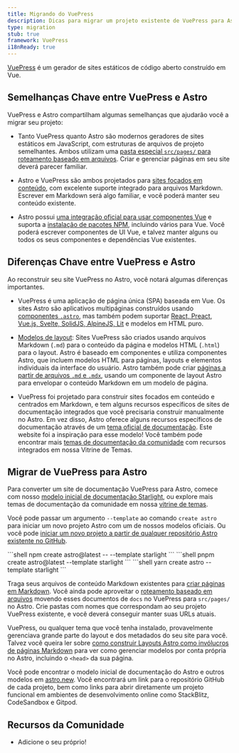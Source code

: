 ```yaml
---
title: Migrando do VuePress
description: Dicas para migrar um projeto existente de VuePress para Astro
type: migration
stub: true
framework: VuePress
i18nReady: true
---
```


[VuePress](https://vuePress.vuejs.org) é um gerador de sites estáticos de código aberto construído em Vue.

## Semelhanças Chave entre VuePress e Astro

VuePress e Astro compartilham algumas semelhanças que ajudarão você a migrar seu projeto:

- Tanto VuePress quanto Astro são modernos geradores de sites estáticos em JavaScript, com estruturas de arquivos de projeto semelhantes. Ambos utilizam uma [pasta especial `src/pages/` para roteamento baseado em arquivos](/pt-br/basics/astro-pages/). Criar e gerenciar páginas em seu site deverá parecer familiar.

- Astro e VuePress são ambos projetados para [sites focados em conteúdo](/pt-br/concepts/why-astro/#focado-em-conteúdo), com excelente suporte integrado para arquivos Markdown. Escrever em Markdown será algo familiar, e você poderá manter seu conteúdo existente.

- Astro possui [uma integração oficial para usar componentes Vue](/pt-br/guides/integrations-guide/vue/) e suporta a [instalação de pacotes NPM](/pt-br/guides/imports/#pacotes-do-npm), incluindo vários para Vue. Você poderá escrever componentes de UI Vue, e talvez manter alguns ou todos os seus componentes e dependências Vue existentes.


## Diferenças Chave entre VuePress e Astro

Ao reconstruir seu site VuePress no Astro, você notará algumas diferenças importantes.

- VuePress é uma aplicação de página única (SPA) baseada em Vue. Os sites Astro são aplicativos multipáginas construídos usando [componentes `.astro`](/pt-br/basics/astro-components/), mas também podem suportar [React, Preact, Vue.js, Svelte, SolidJS, AlpineJS, Lit](/pt-br/guides/framework-components/) e modelos em HTML puro.

- [Modelos de layout](/pt-br/basics/layouts/): Sites VuePress são criados usando arquivos Markdown (`.md`) para o conteúdo da página e modelos HTML (`.html`) para o layout. Astro é baseado em componentes e utiliza componentes Astro, que incluem modelos HTML para páginas, layouts e elementos individuais da interface do usuário. Astro também pode criar [páginas a partir de arquivos `.md` e `.mdx`](/pt-br/guides/markdown-content/), usando um componente de layout Astro para envelopar o conteúdo Markdown em um modelo de página.

- VuePress foi projetado para construir sites focados em conteúdo e centrados em Markdown, e tem alguns recursos específicos de sites de documentação integrados que você precisaria construir manualmente no Astro. Em vez disso, Astro oferece alguns recursos específicos de documentação através de um [tema oficial de documentação](https://starlight.astro.build). Este website foi a inspiração para esse modelo! Você também pode encontrar mais [temas de documentação da comunidade](https://astro.build/themes?search=&categories%5B%5D=docs) com recursos integrados em nossa Vitrine de Temas.

## Migrar de VuePress para Astro

Para converter um site de documentação VuePress para Astro, comece com nosso [modelo inicial de documentação Starlight](https://starlight.astro.build), ou explore mais temas de documentação da comunidade em nossa [vitrine de temas](https://astro.build/themes?search=&categories%5B%5D=docs).

Você pode passar um argumento `--template` ao comando `create astro` para iniciar um novo projeto Astro com um de nossos modelos oficiais. Ou você pode [iniciar um novo projeto a partir de qualquer repositório Astro existente no GitHub](/pt-br/install-and-setup/#use-um-tema-ou-um-modelo-inicial).

  <PackageManagerTabs>
    <Fragment slot="npm">
    ```shell
    npm create astro@latest -- --template starlight
    ```
    </Fragment>
    <Fragment slot="pnpm">
    ```shell
    pnpm create astro@latest --template starlight
    ```
    </Fragment>
    <Fragment slot="yarn">
    ```shell
    yarn create astro --template starlight
    ```
    </Fragment>
  </PackageManagerTabs>

Traga seus arquivos de conteúdo Markdown existentes para [criar páginas em Markdown](/pt-br/guides/markdown-content/). Você ainda pode aproveitar o [roteamento baseado em arquivos](/pt-br/guides/routing/) movendo esses documentos de `docs` no VuePress para `src/pages/` no Astro. Crie pastas com nomes que correspondam ao seu projeto VuePress existente, e você deverá conseguir manter suas URLs atuais.

VuePress, ou qualquer tema que você tenha instalado, provavelmente gerenciava grande parte do layout e dos metadados do seu site para você. Talvez você queira ler sobre [como construir Layouts Astro como invólucros de páginas Markdown](/pt-br/basics/layouts/#layouts-markdown) para ver como gerenciar modelos por conta própria no Astro, incluindo o `<head>` da sua página.

Você pode encontrar o modelo inicial de documentação do Astro e outros modelos em [astro.new](https://astro.new). Você encontrará um link para o repositório GitHub de cada projeto, bem como links para abrir diretamente um projeto funcional em ambientes de desenvolvimento online como StackBlitz, CodeSandbox e Gitpod.

## Recursos da Comunidade

- Adicione o seu próprio!
